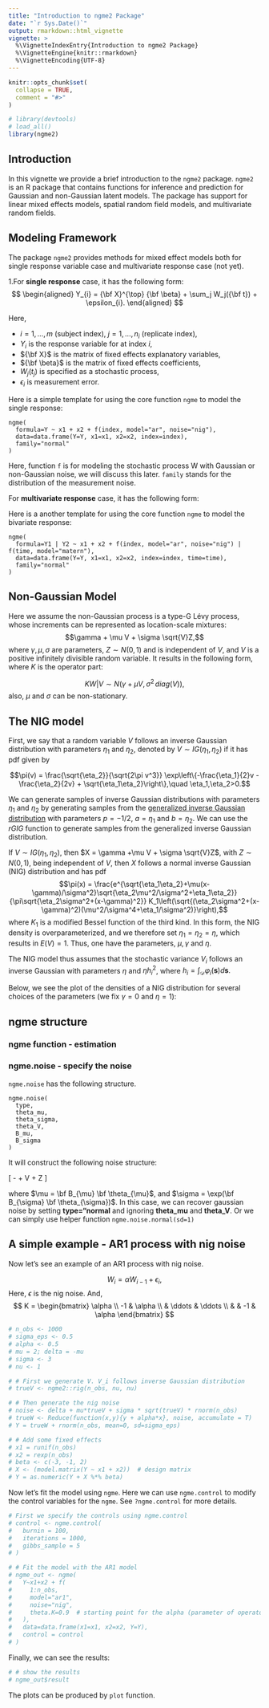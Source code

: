 ```yaml
---
title: "Introduction to ngme2 Package"
date: "`r Sys.Date()`"
output: rmarkdown::html_vignette
vignette: >
  %\VignetteIndexEntry{Introduction to ngme2 Package}
  %\VignetteEngine{knitr::rmarkdown}
  %\VignetteEncoding{UTF-8}
---
```


```r
knitr::opts_chunk$set(
  collapse = TRUE,
  comment = "#>"
)

# library(devtools)
# load_all()
library(ngme2)
```

## Introduction

In this vignette we provide a brief introduction to the `ngme2` package.
`ngme2` is an R package that contains functions for inference and prediction for Gaussian and non-Gaussian latent models.
The package has support for linear mixed effects models, spatial random field models, and multivariate random fields.

## Modeling Framework

The package `ngme2` provides methods for mixed effect models both for single response
variable case and multivariate response case (not yet).

1.For **single response** case, it has the following form:
$$
\begin{aligned}
Y_{i} = {\bf X}^{\top} {\bf \beta} + \sum_j W_j({\bf t}) + \epsilon_{i}.
\end{aligned}
$$

Here,

- $i = 1, \ldots, m$ (subject index), $j = 1, \ldots, n_i$ (replicate index),
- $Y_i$ is the response variable for at index $i$,
- ${\bf X}$ is the matrix of fixed effects explanatory variables,
- ${\bf \beta}$ is the matrix of fixed effects coefficients,
- $W_j(t_j)$ is specified as a stochastic process,
- $\epsilon_{i}$ is measurement error.

Here is a simple template for using the core function `ngme` to model the single response:

    ngme(
      formula=Y ~ x1 + x2 + f(index, model="ar", noise="nig"),
      data=data.frame(Y=Y, x1=x1, x2=x2, index=index),
      family="normal"
    )

Here, function `f` is for modeling the stochastic process W with Gaussian or non-Gaussian noise,
we will discuss this later.
`family` stands for the distribution of the measurement noise.

For **multivariate response** case, it has the following form:

Here is a another template for using the core function `ngme` to model the bivariate response:

    ngme(
      formula=Y1 | Y2 ~ x1 + x2 + f(index, model="ar", noise="nig") | f(time, model="matern"),
      data=data.frame(Y=Y, x1=x1, x2=x2, index=index, time=time),
      family="normal"
    )

## Non-Gaussian Model

Here we assume the non-Gaussian process is a type-G Lévy process,
whose increments can be represented as location-scale mixtures:
$$\gamma + \mu V + \sigma \sqrt{V}Z,$$
where $\gamma, \mu, \sigma$ are parameters, $Z\sim N(0,1)$ and is independent of $V$, and $V$ is a positive infinitely divisible random variable.
It results in the following form, where $K$ is the operator part:

$$
KW|V \sim N(\gamma + \mu V, \sigma^2 \, diag(V)),
$$
also, $\mu$ and $\sigma$ can be non-stationary.

## The NIG model

First, we say that a random variable $V$ follows an inverse Gaussian distribution with parameters
$\eta_1$ and $\eta_2$, denoted by $V\sim IG(\eta_1,\eta_2)$ if it has pdf given by

$$\pi(v) = \frac{\sqrt{\eta_2}}{\sqrt{2\pi v^3}} \exp\left\{-\frac{\eta_1}{2}v - \frac{\eta_2}{2v} + \sqrt{\eta_1\eta_2}\right\},\quad \eta_1,\eta_2>0.$$

We can generate samples of inverse Gaussian distributions with parameters $\eta_1$ and $\eta_2$ by generating samples from the [generalized inverse Gaussian distribution](https://en.wikipedia.org/wiki/Generalized_inverse_Gaussian_distribution) with parameters $p=-1/2$, $a=\eta_1$ and $b=\eta_2$. We can use the *rGIG* function to generate samples from the generalized inverse Gaussian distribution.

If $V\sim IG(\eta_1,\eta_2)$, then $X = \gamma +\mu V + \sigma \sqrt{V}Z$, with $Z\sim N(0,1)$, being independent of $V$, then $X$ follows a normal inverse Gaussian (NIG) distribution and has pdf
$$\pi(x) = \frac{e^{\sqrt{\eta_1\eta_2}+\mu(x-\gamma)/\sigma^2}\sqrt{\eta_2\mu^2/\sigma^2+\eta_1\eta_2}}{\pi\sqrt{\eta_2\sigma^2+(x-\gamma)^2}} K_1\left(\sqrt{(\eta_2\sigma^2+(x-\gamma)^2)(\mu^2/\sigma^4+\eta_1/\sigma^2)}\right),$$
where $K_1$ is a modified Bessel function of the third kind. In this form, the NIG density is overparameterized, and we therefore set $\eta_1=\eta_2=\eta$, which results in $E(V)=1$. Thus, one have the parameters, $\mu, \gamma$ and $\eta$.

The NIG model thus assumes that the stochastic variance $V_i$ follows an inverse Gaussian with parameters $\eta$ and $\eta h_i^2$, where $h_i = \int_{\mathcal{D}} \varphi_i(\mathbf{s}) d\mathbf{s}.$

Below, we see the plot of the densities of a NIG distribution for several choices of the parameters (we fix $\gamma=0$ and $\eta=1$):

## ngme structure

### ngme function - estimation

### ngme.noise - specify the noise

`ngme.noise` has the following structure.

```
ngme.noise(
  type,
  theta_mu,
  theta_sigma,
  theta_V,
  B_mu,
  B_sigma
)
```
It will construct the following noise structure:

\[
  - \mathbf{\mu} + \mathbf{\mu} V + \mathbf{\sigma} \sqrt{V} Z
\]

where $\mu = \bf B_{\mu} \bf \theta_{\mu}$, and $\sigma = \exp(\bf B_{\sigma} \bf \theta_{\sigma})$.
In this case, we can recover gaussian noise by setting **type="normal** and ignoring **theta_mu** and **theta_V**.
Or we can simply use helper function `ngme.noise.normal(sd=1)`

## A simple example - AR1 process with nig noise

Now let's see an example of an AR1 process with nig noise.

$$
W_i = \alpha W_{i-1} + \epsilon_i,
$$
Here, $\epsilon$ is the nig noise. And,
$$
K =
  \begin{bmatrix}
    \alpha \\
    -1 &  \alpha \\
    & \ddots & \ddots \\
    & & -1 &  \alpha
  \end{bmatrix}
$$

```r
# n_obs <- 1000
# sigma_eps <- 0.5
# alpha <- 0.5
# mu = 2; delta = -mu
# sigma <- 3
# nu <- 1

# # First we generate V. V_i follows inverse Gaussian distribution
# trueV <- ngme2::rig(n_obs, nu, nu)

# # Then generate the nig noise
# noise <- delta + mu*trueV + sigma * sqrt(trueV) * rnorm(n_obs)
# trueW <- Reduce(function(x,y){y + alpha*x}, noise, accumulate = T)
# Y = trueW + rnorm(n_obs, mean=0, sd=sigma_eps)

# # Add some fixed effects
# x1 = runif(n_obs)
# x2 = rexp(n_obs)
# beta <- c(-3, -1, 2)
# X <- (model.matrix(Y ~ x1 + x2))  # design matrix
# Y = as.numeric(Y + X %*% beta)
```

Now let's fit the model using `ngme`. Here we can use `ngme.control` to modify the
control variables for the `ngme`. See `?ngme.control` for more details.

```r
# First we specify the controls using ngme.control
# control <- ngme.control(
#   burnin = 100,
#   iterations = 1000,
#   gibbs_sample = 5
# )

# # Fit the model with the AR1 model
# ngme_out <- ngme(
#   Y~x1+x2 + f(
#     1:n_obs,
#     model="ar1",
#     noise="nig",
#     theta.K=0.9  # starting point for the alpha (parameter of operator)
#   ),
#   data=data.frame(x1=x1, x2=x2, Y=Y),
#   control = control
# )
```

Finally, we can see the results:

```r
# # show the results
# ngme_out$result
```

The plots can be produced by `plot` function.


